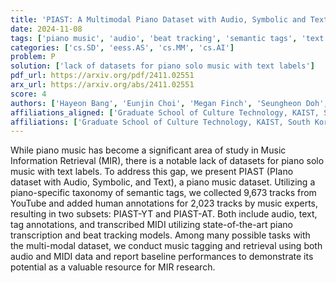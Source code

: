 ```yaml
---
title: 'PIAST: A Multimodal Piano Dataset with Audio, Symbolic and Text'
date: 2024-11-08
tags: ['piano music', 'audio', 'beat tracking', 'semantic tags', 'text labels', 'datasets', 'Music Information Retrieval', 'MIDI', 'retrieval', 'music tagging']
categories: ['cs.SD', 'eess.AS', 'cs.MM', 'cs.AI']
problem: P
solution: ['lack of datasets for piano solo music with text labels']
pdf_url: https://arxiv.org/pdf/2411.02551
arx_url: https://arxiv.org/abs/2411.02551
score: 4
authors: ['Hayeon Bang', 'Eunjin Choi', 'Megan Finch', 'Seungheon Doh', 'Seolhee Lee', 'Gyeong-Hoon Lee', 'Juhan Nam']
affiliations_aligned: ['Graduate School of Culture Technology, KAIST, South Korea', 'Graduate School of Culture Technology, KAIST, South Korea', 'Graduate School of Culture Technology, KAIST, South Korea', 'Graduate School of Culture Technology, KAIST, South Korea', 'Graduate School of Culture Technology, KAIST, South Korea', 'Graduate School of Culture Technology, KAIST, South Korea', 'Graduate School of Culture Technology, KAIST, South Korea']
affiliations: ['Graduate School of Culture Technology, KAIST, South Korea']
---
```



While piano music has become a significant area of study in Music Information Retrieval (MIR), there is a notable lack of datasets for piano solo music with text labels. To address this gap, we present PIAST (PIano dataset with Audio, Symbolic, and Text), a piano music dataset. Utilizing a piano-specific taxonomy of semantic tags, we collected 9,673 tracks from YouTube and added human annotations for 2,023 tracks by music experts, resulting in two subsets: PIAST-YT and PIAST-AT. Both include audio, text, tag annotations, and transcribed MIDI utilizing state-of-the-art piano transcription and beat tracking models. Among many possible tasks with the multi-modal dataset, we conduct music tagging and retrieval using both audio and MIDI data and report baseline performances to demonstrate its potential as a valuable resource for MIR research.